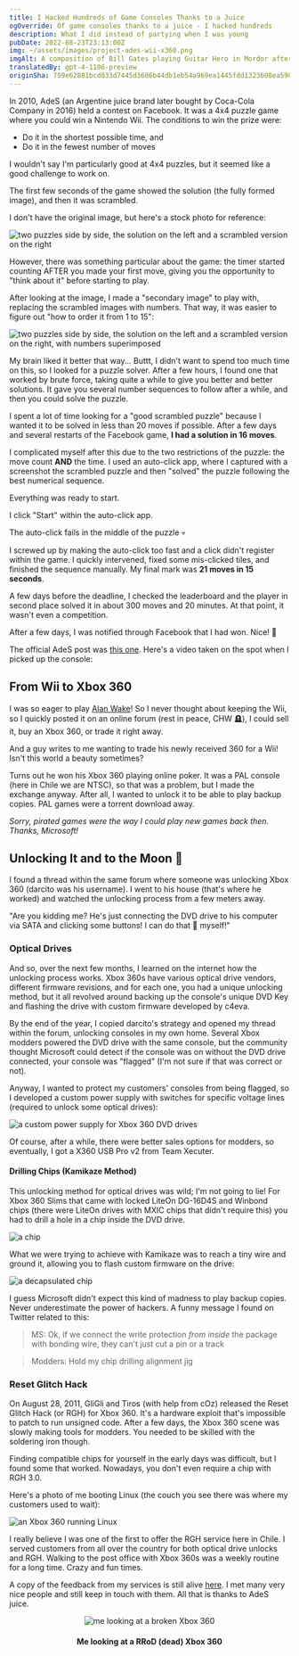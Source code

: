```yaml
---
title: I Hacked Hundreds of Game Consoles Thanks to a Juice
ogOverride: Of game consoles thanks to a juice - I hacked hundreds
description: What I did instead of partying when I was young
pubDate: 2022-08-23T23:13:00Z
img: ~/assets/images/project-ades-wii-x360.png
imgAlt: A composition of Bill Gates playing Guitar Hero in Mordor after being pwned by AdeS juice
translatedBy: gpt-4-1106-preview
originSha: 759e62881bcd033d7445d3606b44db1eb54a969ea1445fdd1323608ea590caec
---
```



In 2010, AdeS (an Argentine juice brand later bought by Coca-Cola Company in 2016) held a contest on Facebook.
It was a 4x4 puzzle game where you could win a Nintendo Wii. The conditions to win the prize were:

- Do it in the shortest possible time, and
- Do it in the fewest number of moves

I wouldn't say I'm particularly good at 4x4 puzzles, but it seemed like a good challenge to work on.

The first few seconds of the game showed the solution (the fully formed image), and then it was scrambled.

I don't have the original image, but here's a stock photo for reference:

<Image
  src={Puzzle}
  alt="two puzzles side by side, the solution on the left and a scrambled version on the right"
  format="webp"
/>

However, there was something particular about the game: the timer started counting AFTER you made your first move, giving you the opportunity to
"think about it" before starting to play.

After looking at the image, I made a "secondary image" to play with, replacing the scrambled images with numbers.
That way, it was easier to figure out "how to order it from 1 to 15":

<Image
  src={PuzzleNumbered}
  alt="two puzzles side by side, the solution on the left and a scrambled version on the right, with numbers superimposed"
  format="webp"
/>

My brain liked it better that way... Buttt, I didn't want to spend too much time on this, so I looked for a puzzle solver. After a few hours, I found
one that worked by brute force, taking quite a while to give you better and better solutions. It gave you several number sequences
to follow after a while, and then you could solve the puzzle.

I spent a lot of time looking for a "good scrambled puzzle" because I wanted it to be solved in less than 20 moves if possible.
After a few days and several restarts of the Facebook game, **I had a solution in 16 moves**.

I complicated myself after this due to the two restrictions of the puzzle: the move count **AND** the time. I used an auto-click app, where I captured with a screenshot the
scrambled puzzle and then "solved" the puzzle following the best numerical sequence.

Everything was ready to start.

I click "Start" within the auto-click app.

The auto-click fails in the middle of the puzzle 💀

I screwed up by making the auto-click too fast and a click didn't register within the game. I quickly intervened, fixed some mis-clicked tiles, and finished
the sequence manually. My final mark was **21 moves in 15 seconds**.

A few days before the deadline, I checked the leaderboard and the player in second place solved it in about 300 moves and 20 minutes.
At that point, it wasn't even a competition.

After a few days, I was notified through Facebook that I had won. Nice! 🎉

The official AdeS post was [this one](https://web.archive.org/web/20101028002731/http://www.ades.cl/blog/2010/06/ya-tenemos-los-ganadores-de-puzzle-ades/).
Here's a video taken on the spot when I picked up the console:

<YouTube id="Uf5JHxDxNRw" />

## From Wii to Xbox 360

I was so eager to play [Alan Wake](https://en.wikipedia.org/wiki/Alan_Wake)! So I never thought about keeping the Wii, so I quickly posted it
on an online forum (rest in peace, CHW 🪦), I could sell it, buy an Xbox 360, or trade it right away.

And a guy writes to me wanting to trade his newly received 360 for a Wii! Isn't this world a beauty sometimes?

Turns out he won his Xbox 360 playing online poker. It was a PAL console (here in Chile we are NTSC), so that was a problem, but
I made the exchange anyway. After all, I wanted to unlock it to be able to play backup copies. PAL games were a torrent download away.

_Sorry, pirated games were the way I could play new games back then. Thanks, Microsoft!_

## Unlocking It and to the Moon 🚀

I found a thread within the same forum where someone was unlocking Xbox 360 (darcito was his username). I went to his house (that's where he worked)
and watched the unlocking process from a few meters away.

"Are you kidding me? He's just connecting the DVD drive to his computer via SATA and clicking some buttons! I can do that 💩 myself!"

### Optical Drives

And so, over the next few months, I learned on the internet how the unlocking process works. Xbox 360s have various
optical drive vendors, different firmware revisions, and for each one, you had a unique unlocking method, but it all revolved around backing up the
console's unique DVD Key and flashing the drive with custom firmware developed by c4eva.

By the end of the year, I copied darcito's strategy and opened my thread within the forum, unlocking consoles in my own home.
Several Xbox modders powered the DVD drive with the same console, but the community thought Microsoft could detect if the console was on
without the DVD drive connected, your console was "flagged" (I'm not sure if that was correct or not).

Anyway, I wanted to protect my customers' consoles from being flagged, so I developed a custom power supply with switches for
specific voltage lines (required to unlock some optical drives):

<Image
  src={X360PowerSupply}
  alt="a custom power supply for Xbox 360 DVD drives"
  format="webp"
/>

Of course, after a while, there were better sales options for modders, so eventually, I got a X360 USB Pro v2 from Team Xecuter.

#### Drilling Chips (Kamikaze Method)

This unlocking method for optical drives was wild; I'm not going to lie! For Xbox 360 Slims that came with locked LiteOn DG-16D4S and Winbond chips
(there were LiteOn drives with MXIC chips that didn't require this) you had to drill a hole in a chip inside the DVD drive.

<Image src={KamikazeLocation} alt="a chip" format="webp" />

What we were trying to achieve with Kamikaze was to reach a tiny wire and ground it, allowing you to flash custom firmware on the drive:

<Image src={WinbondExploitLines} alt="a decapsulated chip" format="webp" />

I guess Microsoft didn't expect this kind of madness to play backup copies. Never underestimate the power of hackers.
A funny message I found on Twitter related to this:

> MS: Ok, if we connect the write protection _from inside_ the package with bonding wire, they can't just cut a pin or a track

> Modders: Hold my chip drilling alignment jig

### Reset Glitch Hack

On August 28, 2011, GliGli and Tiros (with help from cOz) released the Reset Glitch Hack (or RGH) for Xbox 360. It's a hardware exploit that's impossible to patch
to run unsigned code. After a few days, the Xbox 360 scene was slowly making tools for modders. You needed
to be skilled with the soldering iron though.

Finding compatible chips for yourself in the early days was difficult, but I found some that worked.
Nowadays, you don't even require a chip with RGH 3.0.

Here's a photo of me booting Linux (the couch you see there was where my customers used to wait):

<Image src={X360Linux} alt="an Xbox 360 running Linux" format="webp" />

I really believe I was one of the first to offer the RGH service here in Chile. I served customers from all over the country for both
optical drive unlocks and RGH. Walking to the post office with Xbox 360s was a weekly routine for a long time. Crazy and fun times.

A copy of the feedback from my services is still alive [here](https://www.capa9.net/temas/feedback-de-sbarrenechea.899146/).
I met many very nice people and still keep in touch with them. All that is thanks to AdeS juice.

<p align="center">
  <Image src={XboxRRoD} alt="me looking at a broken Xbox 360" format="webp" />
  <h4 align="center">Me looking at a RRoD (dead) Xbox 360</h4>
</p>
